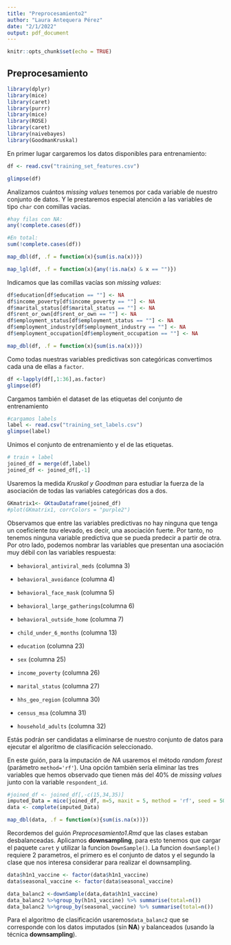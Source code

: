 ---
title: "Preprocesamiento2"
author: "Laura Antequera Pérez"
date: "2/1/2022"
output: pdf_document
---

```{r setup, include=FALSE}
knitr::opts_chunk$set(echo = TRUE)
```

## Preprocesamiento

```{r message=FALSE, warning=FALSE, include=FALSE}
library(dplyr)
library(mice)
library(caret)
library(purrr)
library(mice)
library(ROSE)
library(caret)
library(naivebayes)
library(GoodmanKruskal)
```

En primer lugar cargaremos los datos disponibles para entrenamiento:
```{r}
df <- read.csv("training_set_features.csv")

glimpse(df)
```


Analizamos cuántos *missing values* tenemos por cada variable de nuestro conjunto de datos. Y le prestaremos especial atención a las variables de tipo `char` con comillas vacias.
```{r}
#hay filas con NA:
any(!complete.cases(df))

#En total:
sum(!complete.cases(df))

map_dbl(df, .f = function(x){sum(is.na(x))})

map_lgl(df, .f = function(x){any(!is.na(x) & x == "")})

```

Indicamos que las comillas vacías son *missing values*:
```{r}
df$education[df$education == ""] <- NA
df$income_poverty[df$income_poverty == ""] <- NA
df$marital_status[df$marital_status == ""] <- NA
df$rent_or_own[df$rent_or_own == ""] <- NA
df$employment_status[df$employment_status == ""] <- NA
df$employment_industry[df$employment_industry == ""] <- NA
df$employment_occupation[df$employment_occupation == ""] <- NA

map_dbl(df, .f = function(x){sum(is.na(x))})
```

Como todas nuestras variables predictivas son categóricas convertimos cada una de ellas a `factor`.
```{r}
df <-lapply(df[,1:36],as.factor)
glimpse(df)
```

Cargamos también el dataset de las etiquetas del conjunto de entrenamiento
```{r}
#cargamos labels
label <- read.csv("training_set_labels.csv")
glimpse(label)
```

Unimos el conjunto de entrenamiento y el de las etiquetas.
```{r}
# train + label
joined_df = merge(df,label)
joined_df <- joined_df[,-1]
```

Usaremos la medida *Kruskal y Goodman* para estudiar la fuerza de la asociación de todas las variables categóricas dos a dos. 
```{r}
GKmatrix1<- GKtauDataframe(joined_df)
#plot(GKmatrix1, corrColors = "purple2")
```
Observamos que entre las variables predictivas no hay ninguna que tenga un coeficiente *tau* elevado, es decir, una asociación fuerte. Por tanto, no tenemos ninguna variable predictiva que se pueda predecir a partir de otra. Por otro lado, podemos nombrar las variables que presentan una asociación muy débil con las variables respuesta:

+ `behavioral_antiviral_meds` (columna 3)

+ `behavioral_avoidance` (columna 4)

+ `behavioral_face_mask` (columna 5)

+ `behavioral_large_gatherings`(columna 6)

+ `behavioral_outside_home` (columna 7)

+ `child_under_6_months` (columna 13)

+ `education` (columna 23)

+ `sex` (columna 25)

+ `income_poverty` (columna 26)

+ `marital_status` (columna 27)

+ `hhs_geo_region` (columna 30)

+ `census_msa` (columna 31)

+ `household_adults` (columna 32)

Estás podrán ser candidatas a eliminarse de nuestro conjunto de datos para ejecutar el algoritmo de clasificación seleccionado. 


En este guión, para la imputación de *NA* usaremos el método *random forest* (parámetro `method='rf'`).  Una opción también sería eliminar las tres variables que hemos observado que tienen más del $40$% de *missing values* junto con la variable `respondent_id`.
```{r}
#joined_df <- joined_df[,-c(15,34,35)]
imputed_Data = mice(joined_df, m=5, maxit = 5, method = 'rf', seed = 500)
data <- complete(imputed_Data)

map_dbl(data, .f = function(x){sum(is.na(x))})
```



Recordemos del guión *Preprocesamiento1.Rmd* que las clases estaban desbalanceadas. Aplicamos **downsampling**, para esto tenemos que cargar el paquete `caret` y utilizar la funcion `DownSample()`. La funcion `downSample()` requiere 2 parametros, el primero es el conjunto de datos y el segundo la clase que nos interesa considerar para realizar el downsampling.
```{r}
data$h1n1_vaccine <- factor(data$h1n1_vaccine)
data$seasonal_vaccine <- factor(data$seasonal_vaccine)

data_balanc2 <-downSample(data,data$h1n1_vaccine)
data_balanc2 %>%group_by(h1n1_vaccine) %>% summarise(total=n())
data_balanc2 %>%group_by(seasonal_vaccine) %>% summarise(total=n())
```

Para el algoritmo de clasificación usaremos`data_balanc2` que se corresponde con los datos imputados (sin **NA**) y balanceados (usando la técnica **downsampling**).




